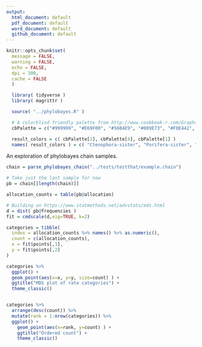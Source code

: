 ```yaml
---
output:
  html_document: default
  pdf_document: default
  word_document: default
  github_document: default
---
```


```r
knitr::opts_chunk$set(
  message = FALSE,
  warning = FALSE,
  echo = FALSE,
  dpi = 300,
  cache = FALSE
  )
```

```r
  library( tidyverse )
  library( magrittr )

  source( "../phylobayes.R" )

  # A colorblind friendly palette from http://www.cookbook-r.com/Graphs/Colors_(ggplot2)/#a-colorblind-friendly-palette:
  cbPalette = c("#999999", "#E69F00", "#56B4E9", "#009E73", "#F0E442", "#0072B2", "#D55E00", "#CC79A7")

  result_colors = c( cbPalette[2], cbPalette[4], cbPalette[1] )
  names( result_colors ) = c( "Ctenophora-sister", "Porifera-sister", "Unresolved" )

```


An exploration of phylobayes chain samples.

```r

chain = parse_phylobayes_chain("../tests/testthat/example.chain")

# Take just the last sample for now
pb = chain[[length(chain)]]

allocation_counts = table(pb@allocation)

# Building on https://www.statmethods.net/advstats/mds.html
d = dist( pb@frequencies )
fit = cmdscale(d,eig=TRUE, k=2)

categories = tibble(
  index = allocation_counts %>% names() %>% as.numeric(),
  count = c(allocation_counts),
  x = fit$points[,1],
  y = fit$points[,2]
)

categories %>% 
  ggplot() +
  geom_point(aes(x=x, y=y, size=count) ) +
  ggtitle("MDS plot of rate categories") +
  theme_classic()


categories %>%
  arrange(desc(count)) %>%
  mutate(rank = 1:nrow(categories)) %>%
  ggplot() +
    geom_point(aes(x=rank, y=count) ) +
    ggtitle("Ordered count") +
    theme_classic()


```

